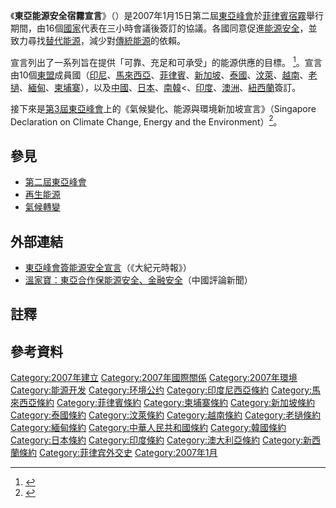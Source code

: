 {{noteTA
|T=zh-cn:东亚能源安全宿务宣言; zh-tw:東亞能源安全宿霧宣言; zh-hk:東亞能源安全宿霧宣言;
|1=zh-cn:宿务; zh-tw:宿霧; zh-hk:宿霧;
|2=zh-cn:文莱; zh-tw:汶萊; zh-hk:汶萊; zh-sg:汶莱;
|3=zh-cn:老挝; zh-hk:老撾; zh-tw:寮國; zh-sg:寮国;
|4=zh-cn:澳大利亚; zh-tw:澳洲; zh-hk:澳洲;
}}{{legal}}
《'''東亞能源安全宿霧宣言'''》（{{lang-en|Cebu Declaration on East Asian Energy Security}}）是2007年1月15日第二屆[[東亞峰會|東亞峰會]]於[[菲律賓|菲律賓]][[宿霧市|宿霧]]舉行期間，由16個[[國家|國家]]代表在三小時會議後簽訂的協議。各國同意促進[[能源安全|能源安全]]，並致力尋找[[替代能源|替代能源]]，減少對[[化石燃料|傳統能源]]的依賴。

宣言列出了一系列旨在提供「可靠、充足和可承受」的能源供應的目標。  <ref>{{Cite web |title=Asian states sign key energy deal |url=http://news.bbc.co.uk/2/hi/asia-pacific/6261875.stm |accessdate=2020-11-08 |date=2007-01-15 |publisher=BBC News |language=en-GB |archive-date=2021-03-09 |archive-url=https://web.archive.org/web/20210309153209/http://news.bbc.co.uk/2/hi/asia-pacific/6261875.stm |dead-url=no }}</ref>。宣言由10個[[東盟|東盟]]成員國（[[印尼|印尼]]、[[馬來西亞|馬來西亞]]、[[菲律賓|菲律賓]]、[[新加坡|新加坡]]、[[泰國|泰國]]、[[汶萊|汶萊]]、[[越南|越南]]、[[老撾|老撾]]、[[緬甸|緬甸]]、[[柬埔寨|柬埔寨]]），以及[[中國|中國]]、[[日本|日本]]、[[南韓|南韓]]<{{NoteTag|東盟10國，連同中華人民共和國、日本、韓國三國，統稱「10+3」。}}、[[印度|印度]]、[[澳洲|澳洲]]、[[紐西蘭|紐西蘭]]簽訂。

接下來是[[第3屆東亞峰會|第3屆東亞峰會]]上的《氣候變化、能源與環境新加坡宣言》（Singapore Declaration on Climate Change, Energy and the Environment）<ref>{{Cite web |url=http://www.aseansec.org/21116.htm |title=Singapore Declaration on Climate Change, Energy and the Environment |access-date=2007-12-26 |archive-date=2012-05-13 |archive-url=http://webarchive.loc.gov/all/20120513210651/http://www.aseansec.org/21116.htm |dead-url=yes }}</ref>。

== 參見 ==
* [[第二屆東亞峰會|第二屆東亞峰會]]
* [[再生能源|再生能源]]
* [[氣候轉變|氣候轉變]]

==外部連結==
* [http://hk.epochtimes.com/7/1/16/38440.htm 東亞峰會簽能源安全宣言]（《大紀元時報》）{{zh-hant}}
* [http://tourtw.net/doc/1002/8/9/6/100289689.html?coluid=76&kindid=2014&docid=100289689 溫家寶：東亞合作保能源安全、金融安全]{{dead link|date=2018年3月 |bot=InternetArchiveBot |fix-attempted=yes }}（中國評論新聞）

==註釋==
{{Notefoot}}

==參考資料==
<div class="references-small">
<references />
</div>

[[Category:2007年建立|Category:2007年建立]]
[[Category:2007年國際關係|Category:2007年國際關係]]
[[Category:2007年環境|Category:2007年環境]]
[[Category:能源开发|Category:能源开发]]
[[Category:环境公约|Category:环境公约]]
[[Category:印度尼西亞條約|Category:印度尼西亞條約]]
[[Category:馬來西亞條約|Category:馬來西亞條約]]
[[Category:菲律賓條約|Category:菲律賓條約]]
[[Category:柬埔寨條約|Category:柬埔寨條約]]
[[Category:新加坡條約|Category:新加坡條約]]
[[Category:泰國條約|Category:泰國條約]]
[[Category:汶萊條約|Category:汶萊條約]]
[[Category:越南條約|Category:越南條約]]
[[Category:老撾條約|Category:老撾條約]]
[[Category:緬甸條約|Category:緬甸條約]]
[[Category:中華人民共和國條約|Category:中華人民共和國條約]]
[[Category:韓國條約|Category:韓國條約]]
[[Category:日本條約|Category:日本條約]]
[[Category:印度條約|Category:印度條約]]
[[Category:澳大利亞條約|Category:澳大利亞條約]]
[[Category:新西蘭條約|Category:新西蘭條約]]
[[Category:菲律宾外交史|Category:菲律宾外交史]]
[[Category:2007年1月|Category:2007年1月]]